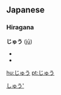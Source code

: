 ==Japanese==
===Hiragana===
[[Category:Hiragana|しゅう']]                                          
'''じゅう''' ([[jū]])
*{{japdef|十|[[ten]]}}
*{{japdef|銃|[[gun]]}}

[[hu:じゅう]]
[[pt:じゅう]]